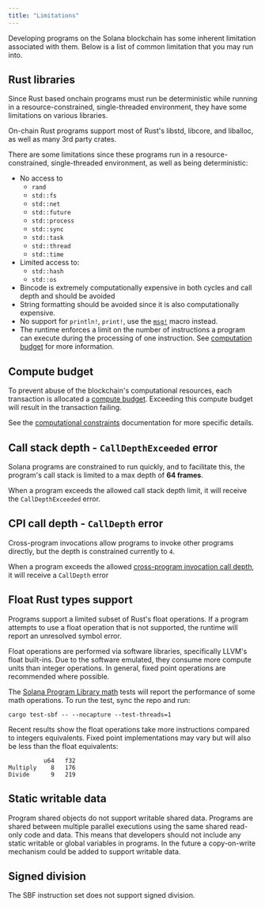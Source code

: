 ```yaml
---
title: "Limitations"
---
```


Developing programs on the Solana blockchain has some inherent limitation
associated with them. Below is a list of common limitation that you may run
into.

## Rust libraries

Since Rust based onchain programs must run be deterministic while running in a
resource-constrained, single-threaded environment, they have some limitations on
various libraries.

On-chain Rust programs support most of Rust's libstd, libcore, and liballoc, as
well as many 3rd party crates.

There are some limitations since these programs run in a resource-constrained,
single-threaded environment, as well as being deterministic:

- No access to
  - `rand`
  - `std::fs`
  - `std::net`
  - `std::future`
  - `std::process`
  - `std::sync`
  - `std::task`
  - `std::thread`
  - `std::time`
- Limited access to:
  - `std::hash`
  - `std::os`
- Bincode is extremely computationally expensive in both cycles and call depth
  and should be avoided
- String formatting should be avoided since it is also computationally
  expensive.
- No support for `println!`, `print!`, use the
  [`msg!`](https://github.com/solana-labs/solana/blob/d9b0fc0e3eec67dfe4a97d9298b15969b2804fab/sdk/program/src/log.rs#L33)
  macro instead.
- The runtime enforces a limit on the number of instructions a program can
  execute during the processing of one instruction. See
  [computation budget](/docs/core/fees#compute-budget) for more information.

## Compute budget

To prevent abuse of the blockchain's computational resources, each transaction
is allocated a [compute budget](/docs/references/terminology#compute-budget).
Exceeding this compute budget will result in the transaction failing.

See the [computational constraints](/docs/core/fees#compute-budget)
documentation for more specific details.

## Call stack depth - `CallDepthExceeded` error

Solana programs are constrained to run quickly, and to facilitate this, the
program's call stack is limited to a max depth of **64 frames**.

When a program exceeds the allowed call stack depth limit, it will receive the
`CallDepthExceeded` error.

## CPI call depth - `CallDepth` error

Cross-program invocations allow programs to invoke other programs directly, but
the depth is constrained currently to `4`.

When a program exceeds the allowed
[cross-program invocation call depth](/docs/core/cpi), it will receive a
`CallDepth` error

## Float Rust types support

Programs support a limited subset of Rust's float operations. If a program
attempts to use a float operation that is not supported, the runtime will report
an unresolved symbol error.

Float operations are performed via software libraries, specifically LLVM's float
built-ins. Due to the software emulated, they consume more compute units than
integer operations. In general, fixed point operations are recommended where
possible.

The
[Solana Program Library math](https://github.com/solana-labs/solana-program-library/tree/master/libraries/math)
tests will report the performance of some math operations. To run the test, sync
the repo and run:

```shell
cargo test-sbf -- --nocapture --test-threads=1
```

Recent results show the float operations take more instructions compared to
integers equivalents. Fixed point implementations may vary but will also be less
than the float equivalents:

```text
          u64   f32
Multiply    8   176
Divide      9   219
```

## Static writable data

Program shared objects do not support writable shared data. Programs are shared
between multiple parallel executions using the same shared read-only code and
data. This means that developers should not include any static writable or
global variables in programs. In the future a copy-on-write mechanism could be
added to support writable data.

## Signed division

The SBF instruction set does not support signed division.
